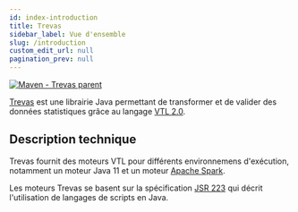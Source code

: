 ```yaml
---
id: index-introduction
title: Trevas
sidebar_label: Vue d'ensemble
slug: /introduction
custom_edit_url: null
pagination_prev: null
---
```


[![Maven - Trevas parent](https://maven-badges.herokuapp.com/maven-central/fr.insee.trevas/trevas-parent/badge.svg)](https://maven-badges.herokuapp.com/maven-central/fr.insee.trevas/trevas-parent)

[Trevas](https://github.com/InseeFr/Trevas) est une librairie Java permettant de transformer et de valider des données statistiques grâce au langage [VTL 2.0](https://sdmx.org/?page_id=5096).

## Description technique

Trevas fournit des moteurs VTL pour différents environnemens d'exécution, notamment un moteur Java 11 et un moteur [Apache Spark](https://spark.apache.org/).

Les moteurs Trevas se basent sur la spécification [JSR 223](https://jcp.org/en/jsr/detail?id=223) qui décrit l'utilisation de langages de scripts en Java.
